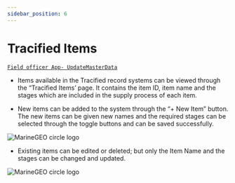 ```yaml
---
sidebar_position: 6
---
```


# Tracified Items

[`Field officer App- UpdateMasterData`](../FOapp/upadteMasterData)




- Items available in the Tracified record systems can be viewed through the “Tracified Items’ page. It contains the item ID, item name and the stages which are included in the supply process of each item.

- New items can be added to the system through the “+ New Item” button. The new items can be given new names and the required stages can be selected through the toggle buttons and can be saved successfully.

![MarineGEO circle logo](../../static/img/trcItems1.png "MarineGEO logo")

- Existing items can be edited or deleted; but only the Item Name and the stages can be changed and updated.

![MarineGEO circle logo](../../static/img/trcItems2.png "MarineGEO logo")

<DocsRating pageName="Tracified Items" />
